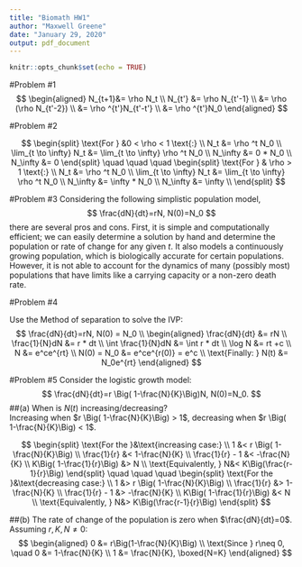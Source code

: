 ```yaml
---
title: "Biomath HW1"
author: "Maxwell Greene"
date: "January 29, 2020"
output: pdf_document
---
```


```r
knitr::opts_chunk$set(echo = TRUE)
```

#Problem #1
$$
\begin{aligned}
N_{t+1}&= \rho N_t \\
N_{t'} &= \rho N_{t'-1} \\
       &= \rho (\rho N_{t'-2}) \\
       &= \rho ^{t'}N_{t'-t'} \\
       &= \rho ^{t'}N_0
\end{aligned}
$$

#Problem #2

$$
\begin{split}
  \text{For } &0 < \rho < 1 \text{:} \\
  N_t &= \rho ^t N_0 \\
  \lim_{t \to \infty} N_t &= \lim_{t \to \infty} \rho ^t N_0 \\
  N_\infty &= 0 * N_0 \\
  N_\infty &= 0
\end{split}
    \quad \quad \quad 
\begin{split}
  \text{For } & \rho > 1 \text{:} \\
  N_t &= \rho ^t N_0 \\
  \lim_{t \to \infty} N_t &= \lim_{t \to \infty} \rho ^t N_0 \\
  N_\infty &= \infty * N_0 \\
  N_\infty &= \infty \\
\end{split}
$$

#Problem #3
Considering the following simplistic population model,
$$
\frac{dN}{dt}=rN, N(0)=N_0
$$
there are several pros and cons. First, it is simple and computationally efficient; we can easily determine a solution by hand and determine the population or rate of change for any given $t$. It also models a continuously growing population, which is biologically accurate for certain populations. However, it is not able to account for the dynamics of many (possibly most) populations that have limits like a carrying capacity or a non-zero death rate. 

#Problem #4

Use the Method of separation to solve the IVP:
$$
\frac{dN}{dt}=rN, N(0) = N_0 \\ 
\begin{aligned}
  \frac{dN}{dt} &= rN \\
  \frac{1}{N}dN &= r * dt \\
  \int \frac{1}{N}dN &= \int r * dt \\
  \log N &= rt +c \\
  N &= e^ce^{rt} \\
  N(0) = N_0 &= e^ce^{r(0)} = e^c \\
  \text{Finally: } N(t) &= N_0e^{rt}
\end{aligned}
$$

#Problem #5
Consider the logistic growth model:
$$
\frac{dN}{dt}=r \Big( 1-\frac{N}{K}\Big)N, N(0)=N_0.
$$
##(a)
When is $N(t)$ increasing/decreasing?  
Increasing when $r \Big( 1-\frac{N}{K}\Big) > 1$, decreasing when $r \Big( 1-\frac{N}{K}\Big) < 1$. 

$$
\begin{split}
  \text{For the }&\text{increasing case:} \\
  1 &< r \Big( 1-\frac{N}{K}\Big) \\
  \frac{1}{r} &< 1-\frac{N}{K} \\
  \frac{1}{r} - 1 &< -\frac{N}{K} \\
  K\Big( 1-\frac{1}{r}\Big) &> N \\
  \text{Equivalently, } N&< K\Big(\frac{r-1}{r}\Big)
\end{split}
    \quad \quad \quad 
\begin{split}
  \text{For the }&\text{decreasing case:} \\
  1 &> r \Big( 1-\frac{N}{K}\Big) \\
  \frac{1}{r} &> 1-\frac{N}{K} \\
  \frac{1}{r} - 1 &> -\frac{N}{K} \\
  K\Big( 1-\frac{1}{r}\Big) &< N \\
  \text{Equivalently, } N&> K\Big(\frac{r-1}{r}\Big)
\end{split}
$$

##(b)
The rate of change of the population is zero when $\frac{dN}{dt}=0$. Assuming $r,K,N \neq 0$:
$$
\begin{aligned}
0 &= r\Big(1-\frac{N}{K}\Big) \\
\text{Since } r\neq 0, \quad 0 &= 1-\frac{N}{K} \\
1 &= \frac{N}{K}, \boxed{N=K}
\end{aligned}
$$















